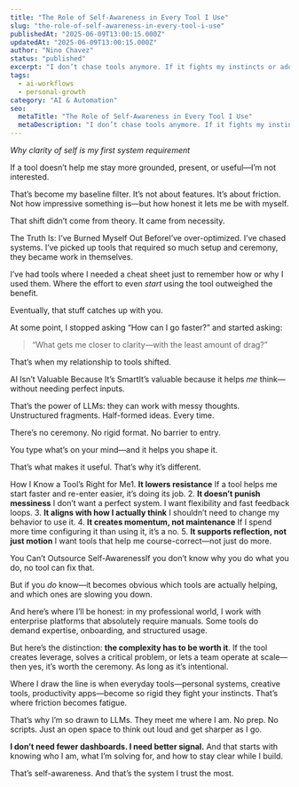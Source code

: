 ```yaml
---
title: "The Role of Self-Awareness in Every Tool I Use"
slug: "the-role-of-self-awareness-in-every-tool-i-use"
publishedAt: "2025-06-09T13:00:15.000Z"
updatedAt: "2025-06-09T13:00:15.000Z"
author: "Nino Chavez"
status: "published"
excerpt: "I don’t chase tools anymore. If it fights my instincts or adds ceremony, I’m out. If it sharpens my clarity, it stays. That’s the filter."
tags:
  - ai-workflows
  - personal-growth
category: "AI & Automation"
seo:
  metaTitle: "The Role of Self-Awareness in Every Tool I Use"
  metaDescription: "I don’t chase tools anymore. If it fights my instincts or adds ceremony, I’m out. If it sharpens my clarity, it stays. That’s the filter."
---
```

*Why clarity of self is my first system requirement*

If a tool doesn’t help me stay more grounded, present, or useful—I’m not interested.

That’s become my baseline filter.
It’s not about features. It’s about friction.
Not how impressive something is—but how honest it lets me be with myself.

That shift didn’t come from theory. It came from necessity.

The Truth Is: I’ve Burned Myself Out BeforeI’ve over-optimized. I’ve chased systems. I’ve picked up tools that required so much setup and ceremony, they became work in themselves.

I’ve had tools where I needed a cheat sheet just to remember how or why I used them. Where the effort to even *start* using the tool outweighed the benefit.

Eventually, that stuff catches up with you.

At some point, I stopped asking “How can I go faster?”
and started asking:

> “What gets me closer to clarity—with the least amount of drag?”

That’s when my relationship to tools shifted.

AI Isn’t Valuable Because It’s SmartIt’s valuable because it helps *me* think—without needing perfect inputs.

That’s the power of LLMs: they can work with messy thoughts. Unstructured fragments. Half-formed ideas. Every time.

There’s no ceremony. No rigid format. No barrier to entry.

You type what’s on your mind—and it helps you shape it.

That’s what makes it useful. That’s why it’s different.

How I Know a Tool’s Right for Me1. **It lowers resistance**
If a tool helps me start faster and re-enter easier, it’s doing its job.
2. **It doesn’t punish messiness**
I don’t want a perfect system. I want flexibility and fast feedback loops.
3. **It aligns with how I actually think**
I shouldn’t need to change my behavior to use it.
4. **It creates momentum, not maintenance**
If I spend more time configuring it than using it, it’s a no.
5. **It supports reflection, not just motion**
I want tools that help me course-correct—not just do more.

You Can’t Outsource Self-AwarenessIf you don’t know why you do what you do, no tool can fix that.

But if you *do* know—it becomes obvious which tools are actually helping, and which ones are slowing you down.

And here’s where I’ll be honest: in my professional world, I work with enterprise platforms that absolutely require manuals. Some tools do demand expertise, onboarding, and structured usage.

But here’s the distinction: **the complexity has to be worth it**. If the tool creates leverage, solves a critical problem, or lets a team operate at scale—then yes, it’s worth the ceremony. As long as it’s intentional.

Where I draw the line is when everyday tools—personal systems, creative tools, productivity apps—become so rigid they fight your instincts. That’s where friction becomes fatigue.

That’s why I’m so drawn to LLMs. They meet me where I am. No prep. No scripts. Just an open space to think out loud and get sharper as I go.

**I don’t need fewer dashboards. I need better signal.**
And that starts with knowing who I am, what I’m solving for, and how to stay clear while I build.

That’s self-awareness. And that’s the system I trust the most.
